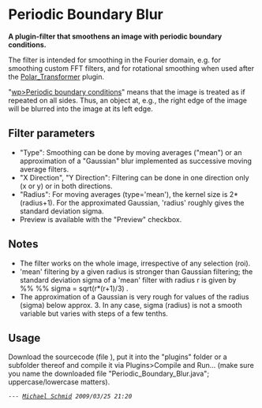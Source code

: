= Periodic Boundary Blur =

'''A plugin-filter that smoothens an image with periodic boundary conditions.'''

The filter is intended for smoothing in the Fourier domain, e.g. for smoothing custom FFT filters,  and for rotational smoothing when used after the [[http://rsb.info.nih.gov/ij/plugins/polar-transformer.html|Polar_Transformer]] plugin.

"[[wp>Periodic boundary conditions]]" means that the image is treated as if repeated on all sides. Thus, an object at, e.g., the right edge of the image will be blurred into the image at its left edge.

== Filter parameters ==

* "Type": Smoothing can be done by moving averages ("mean") or an approximation of a "Gaussian" blur implemented as successive moving average filters.
* "X Direction", "Y Direction": Filtering can be done in one direction only (x or y) or in both directions.
* "Radius": For moving averages (type='mean'), the kernel size is 2*(radius+1). For the approximated Gaussian, 'radius' roughly gives the standard deviation sigma.
* Preview is available with the "Preview" checkbox.

== Notes ==

* The filter works on the whole image, irrespective of any selection (roi).
* 'mean' filtering by a given radius is stronger than Gaussian filtering; the standard deviation sigma of a 'mean' filter with radius r is given by<br />%% %% sigma = sqrt(r*(r+1)/3) .
* The approximation of a Gaussian is very rough for values of the radius (sigma) below approx. 3. In any case, sigma (radius) is not a smooth variable but varies with steps of a few tenths.

== Usage ==

Download the sourcecode (file {{:plugin:filters:periodic_boundary_blur:periodic_boundary_blur.java|Periodic_Boundary_Blur.java}}), put it into the "plugins" folder or a subfolder thereof and compile it via Plugins>Compile and Run... (make sure you name the downloaded file "Periodic_Boundary_Blur.java"; uppercase/lowercase matters).

 --- ''[[:users:schmid|Michael Schmid]] 2009/03/25 21:20''
